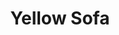 ---
title: "Yellow Sofa"
meta_title: "Yellow Sofa craft"
description: "Craft de Yellow Sofa"
rank: "s"
draft: false
name: "Yellow Sofa"
recipe_img: "https://wiki.pokexgames.com/images/3/3c/Yellow_Sofa.png"
level: 105
craft_time: 14400
result: 1
value_npc: 1
ingredients:
  - name: "Drawing Clipboards"
    quantity: 15
    item_img: "https://wiki.pokexgames.com/images/3/36/Drawing_Clipboard.png"
    value_npc: 1
  - name: "Mount Horn"
    quantity: 1
    item_img: "https://wiki.pokexgames.com/images/3/34/Mount_Horn.png"
    value_npc: 1
  - name: "Mole Hair"
    quantity: 6
    item_img: "https://wiki.pokexgames.com/images/f/f3/Mole_Hair.png"
    value_npc: 1
  - name: "Small Bird Beak"
    quantity: 10
    item_img: "https://wiki.pokexgames.com/images/3/33/Small_Bird_Beak.png"
    value_npc: 1
---